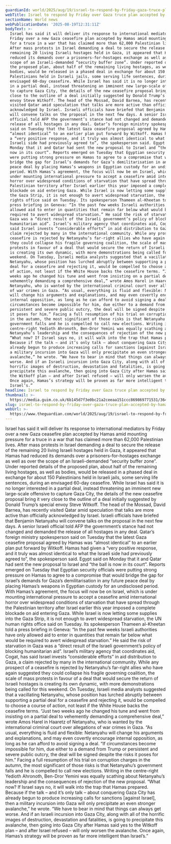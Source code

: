 ```yaml
---
guardianId: world/2025/aug/19/israel-to-respond-by-friday-gaza-truce-plan-hamas
webTitle: Israel to respond by Friday over Gaza truce plan accepted by Hamas
sectionName: World news
webPublicationDate: '2025-08-19T12:31:11Z'
bodyText: >-
  Israel has said it will deliver its response to international mediators by
  Friday over a new Gaza ceasefire plan accepted by Hamas amid mounting pressure
  for a truce in a war that has claimed more than 62,000 Palestinian lives.
  After mass protests in Israel demanding a deal to secure the release of the
  remaining 20 living Israeli hostages held in Gaza, it appeared that Hamas had
  reduced its demands over a prisoners-for-hostages exchange as well as over the
  scope of an Israeli-demanded “security buffer zone”. Under reported details of
  the proposed plan, about half of the remaining living hostages, as well as
  bodies, would be released in a phased deal in exchange for about 150
  Palestinians held in Israeli jails, some serving life sentences, during an
  envisaged 60-day ceasefire. While Israel has said it is no longer interested
  in a partial deal, instead threatening an imminent new large-scale offensive
  to capture Gaza City, the details of the new ceasefire proposal bring it very
  close to the outline of a deal initially suggested by Donald Trump’s special
  envoy Steve Witkoff. The head of the Mossad, David Barnea, has recently
  visited Qatar amid speculation that talks are more active than officially
  acknowledged by Israel. Israeli officials have briefed that Benjamin Netanyahu
  will convene talks on the proposal in the next few days. A senior Israeli
  official told AFP the government’s stance had not changed and demanded the
  release of all hostages in any deal. Qatar’s foreign ministry spokesperson
  said on Tuesday that the latest Gaza ceasefire proposal agreed by Hamas was
  “almost identical” to an earlier plan put forward by Witkoff. Hamas had given
  a “very positive response, and it truly was almost identical to what the
  Israeli side had previously agreed to”, the spokesperson said. Egypt said on
  Monday that it and Qatar had sent the new proposal to Israel and “the ball is
  now in its court”. Reports emerged on Tuesday that Egyptian security officials
  were putting strong pressure on Hamas to agree to a compromise that would
  bridge the gap for Israel’s demands for Gaza’s demilitarisation in any future
  peace deal by placing Hamas’s weapons in Egyptian custody for an undisclosed
  period. With Hamas’s agreement, the focus will now be on Israel, which is
  under mounting international pressure to accept a ceasefire amid international
  horror over widespread conditions of starvation that have spread through the
  Palestinian territory after Israel earlier this year imposed a complete
  blockade on aid entering Gaza. While Israel is now letting some supplies into
  the Gaza Strip, it is not enough to avert widespread starvation, the UN human
  rights office said on Tuesday. Its spokesperson Thameen al-Kheetan told a
  press briefing in Geneva: “In the past few weeks Israeli authorities have only
  allowed aid to enter in quantities that remain far below what would be
  required to avert widespread starvation.” He said the risk of starvation in
  Gaza was a “direct result of the Israeli government’s policy of blocking
  humanitarian aid”. Israel’s military agency that coordinates aid, Cogat, has
  said Israel invests “considerable efforts” in aid distribution to Gaza, a
  claim rejected by many in the international community. While any prospect of a
  ceasefire is rejected by Netanyahu’s far-right allies who have again suggested
  they could collapse his fragile governing coalition, the scale of mass
  protests in favour of a deal that would secure the return of Israeli hostages
  is creating its own dynamic, with more demonstrations being called for this
  weekend. On Tuesday, Israeli media analysts suggested that a vacillating
  Netanyahu, whose position has lurched abruptly between supporting a partial
  deal for a ceasefire and rejecting it, would be compelled to choose a course
  of action, not least if the White House backs the ceasefire terms. “Just two
  weeks ago he changed his tune and went from insisting on a partial deal to
  vehemently demanding a comprehensive deal,” wrote Amos Harel in Haaretz of
  Netanyahu, who is wanted by the international criminal court over allegations
  of war crimes in Gaza. “As usual, everything is fluid and flexible: Netanyahu
  will change his arguments and explanations, and may even covertly encourage
  internal opposition, as long as he can afford to avoid signing a deal. “If
  circumstances become impossible for him, due either to a demand from Trump or
  persistent and severe public outcry, the deal will be signed despite the risks
  it poses for him.” Facing a full resumption of his trial on corruption charges
  in the autumn, the most significant of those risks is that Netanyahu’s
  government falls and he is compelled to call new elections. Writing in the
  centre-right Yedioth Ahronoth, Ben-Dror Yemini was equally scathing about
  Netanyahu’s leadership and the consequences of rejection of the new proposal.
  “What now? If Israel says no, it will walk into the trap that Hamas prepared.
  Because if the talk – and it’s only talk – about conquering Gaza City has
  already begun to produce increasing calls for sanctions [against Israel], then
  a military incursion into Gaza will only precipitate an even stronger
  avalanche,” he wrote. “We have to bear in mind that things can always get
  worse. And if an Israeli incursion into Gaza City, along with all of the
  horrific images of destruction, devastation and fatalities, is going to
  precipitate this avalanche, then going into Gaza City after Hamas said yes to
  the Witkoff plan – and after Israel refused – will only worsen the avalanche.
  Once again, Hamas’s strategy will be proven as far more intelligent than
  Israel’s.”
headline: Israel to respond by Friday over Gaza truce plan accepted by Hamas
thumbnail: >-
  https://media.guim.co.uk/6b145d7f3e0bc21a2ceeaa151ccc869869771531/364_0_2917_2333/500.jpg
slug: israel-to-respond-by-friday-over-gaza-truce-plan-accepted-by-hamas
webUrl: >-
  https://www.theguardian.com/world/2025/aug/19/israel-to-respond-by-friday-gaza-truce-plan-hamas
---
```

Israel has said it will deliver its response to international mediators by Friday over a new Gaza ceasefire plan accepted by Hamas amid mounting pressure for a truce in a war that has claimed more than 62,000 Palestinian lives. After mass protests in Israel demanding a deal to secure the release of the remaining 20 living Israeli hostages held in Gaza, it appeared that Hamas had reduced its demands over a prisoners-for-hostages exchange as well as over the scope of an Israeli-demanded “security buffer zone”. Under reported details of the proposed plan, about half of the remaining living hostages, as well as bodies, would be released in a phased deal in exchange for about 150 Palestinians held in Israeli jails, some serving life sentences, during an envisaged 60-day ceasefire. While Israel has said it is no longer interested in a partial deal, instead threatening an imminent new large-scale offensive to capture Gaza City, the details of the new ceasefire proposal bring it very close to the outline of a deal initially suggested by Donald Trump’s special envoy Steve Witkoff. The head of the Mossad, David Barnea, has recently visited Qatar amid speculation that talks are more active than officially acknowledged by Israel. Israeli officials have briefed that Benjamin Netanyahu will convene talks on the proposal in the next few days. A senior Israeli official told AFP the government’s stance had not changed and demanded the release of all hostages in any deal. Qatar’s foreign ministry spokesperson said on Tuesday that the latest Gaza ceasefire proposal agreed by Hamas was “almost identical” to an earlier plan put forward by Witkoff. Hamas had given a “very positive response, and it truly was almost identical to what the Israeli side had previously agreed to”, the spokesperson said. Egypt said on Monday that it and Qatar had sent the new proposal to Israel and “the ball is now in its court”. Reports emerged on Tuesday that Egyptian security officials were putting strong pressure on Hamas to agree to a compromise that would bridge the gap for Israel’s demands for Gaza’s demilitarisation in any future peace deal by placing Hamas’s weapons in Egyptian custody for an undisclosed period. With Hamas’s agreement, the focus will now be on Israel, which is under mounting international pressure to accept a ceasefire amid international horror over widespread conditions of starvation that have spread through the Palestinian territory after Israel earlier this year imposed a complete blockade on aid entering Gaza. While Israel is now letting some supplies into the Gaza Strip, it is not enough to avert widespread starvation, the UN human rights office said on Tuesday. Its spokesperson Thameen al-Kheetan told a press briefing in Geneva: “In the past few weeks Israeli authorities have only allowed aid to enter in quantities that remain far below what would be required to avert widespread starvation.” He said the risk of starvation in Gaza was a “direct result of the Israeli government’s policy of blocking humanitarian aid”. Israel’s military agency that coordinates aid, Cogat, has said Israel invests “considerable efforts” in aid distribution to Gaza, a claim rejected by many in the international community. While any prospect of a ceasefire is rejected by Netanyahu’s far-right allies who have again suggested they could collapse his fragile governing coalition, the scale of mass protests in favour of a deal that would secure the return of Israeli hostages is creating its own dynamic, with more demonstrations being called for this weekend. On Tuesday, Israeli media analysts suggested that a vacillating Netanyahu, whose position has lurched abruptly between supporting a partial deal for a ceasefire and rejecting it, would be compelled to choose a course of action, not least if the White House backs the ceasefire terms. “Just two weeks ago he changed his tune and went from insisting on a partial deal to vehemently demanding a comprehensive deal,” wrote Amos Harel in Haaretz of Netanyahu, who is wanted by the international criminal court over allegations of war crimes in Gaza. “As usual, everything is fluid and flexible: Netanyahu will change his arguments and explanations, and may even covertly encourage internal opposition, as long as he can afford to avoid signing a deal. “If circumstances become impossible for him, due either to a demand from Trump or persistent and severe public outcry, the deal will be signed despite the risks it poses for him.” Facing a full resumption of his trial on corruption charges in the autumn, the most significant of those risks is that Netanyahu’s government falls and he is compelled to call new elections. Writing in the centre-right Yedioth Ahronoth, Ben-Dror Yemini was equally scathing about Netanyahu’s leadership and the consequences of rejection of the new proposal. “What now? If Israel says no, it will walk into the trap that Hamas prepared. Because if the talk – and it’s only talk – about conquering Gaza City has already begun to produce increasing calls for sanctions [against Israel], then a military incursion into Gaza will only precipitate an even stronger avalanche,” he wrote. “We have to bear in mind that things can always get worse. And if an Israeli incursion into Gaza City, along with all of the horrific images of destruction, devastation and fatalities, is going to precipitate this avalanche, then going into Gaza City after Hamas said yes to the Witkoff plan – and after Israel refused – will only worsen the avalanche. Once again, Hamas’s strategy will be proven as far more intelligent than Israel’s.”
